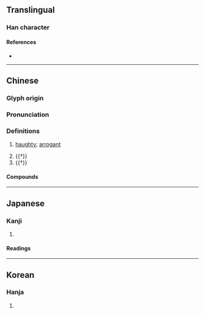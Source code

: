 {{character info}}
==Translingual==

===Han character===
{{Han char|rn=9|rad=人|as=08|sn=10|four=27264|canj=OSJR|ids=⿰亻居}}

====References====
* {{Han ref|kx=0108.190|dkj=00790|dj=0231.090|hdz=10185.030|uh=5028|ud=20520|bh=ADD0|bd=44496}}

----

==Chinese==
{{zh-forms|alt=据,居}}

===Glyph origin===
{{Han etym}}

===Pronunciation===
{{zh-pron
|m=jù
|m-s=
|c=geoi3
|c-t=
|g=
|h=pfs=
|j=
|mb=
|md=
|mn=kù
|mn-t=
|w=
|x=
|mc=y
|oc=y
|cat=a,v
}}

===Definitions===
{{zh-hanzi}}

# {{lb|zh|literary}} [[haughty]]; [[arrogant]]
#: {{zh-x|倨傲|haughty; arrogant; conceited}}
#: {{zh-x|前倨後恭|to change from arrogance to humility}}
# {{†}} {{zh-alt-form|踞|to [[crouch]]; to [[squat]]}}
# {{†}} {{zh-alt-form|鋸|[[saw]]}}

====Compounds====
{{zh-der|前倨後卑|倨傲鮮腆|倨句|倨見|後恭前倨|前倨後恭|倨傲怠慢|倨傲|箕倨|輕倨}}

----

==Japanese==

===Kanji===
{{ja-kanji|grade=|rs=人08}}

# {{rfdef|ja|sort=人08}}

====Readings====
{{ja-readings
|goon=こ
|kanon=きょ
|kun=おご-る}}

----

==Korean==

===Hanja===
{{ko-hanja|hangeul=거|rv=geo|mr=kŏ}}

# {{rfdef|ko|sort=人08}}